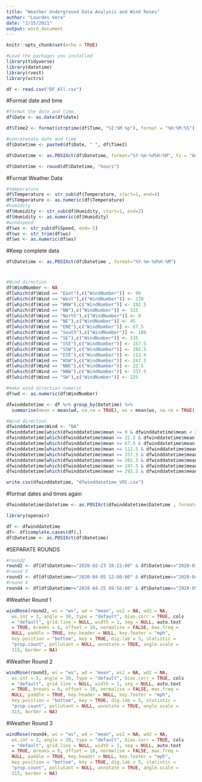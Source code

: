 ---
title: "Weather Underground Data Analysis and Wind Roses"
author: "Lourdes Vera"
date: "2/15/2021"
output: word_document
---
```{r setup, include=FALSE}
knitr::opts_chunk$set(echo = TRUE)
```

```{r}
#Load the packages you installed
library(tidyverse)
library(datetime)
library(rvest)
library(vctrs)
```

```{r}
df <- read.csv("DF_All.csv")
```

#Format date and time
```{r}
#format the date and time
df$Date <- as.date(df$date)

df$Time2 <- format(strptime(df$Time, "%I:%M %p"), format = "%H:%M:%S")
```

```{r}
#concatenate date and time
df$Datetime <- paste0(df$Date, " ", df$Time2)
```
```{r}
df$Datetime <- as.POSIXct(df$Datetime, format="%Y-%m-%d%H:%M", tz = "America/Chicago")
```
```{r}
df$Datetime <- round(df$Datetime, "hours")
```

#Format Weather Data
```{r}
#temperature
df$Temperature <- str_sub(df$Temperature, start=1, end=4)
df$Temperature <- as.numeric(df$Temperature)
#humidity
df$Humidity <- str_sub(df$Humidity, start=1, end=2)
df$Humidity <- as.numeric(df$Humidity)
#windspeed
df$ws <- str_sub(df$Speed, end=-5)
df$ws <- str_trim(df$ws)
df$ws <- as.numeric(df$ws)
```
#Keep complete data
```{r}
df$Datetime <- as.POSIXct(df$Datetime , format="%Y-%m-%d%H:%M")
```
#

```{r}
#Wind direction
df$WindNumber <- NA
df[which(df$Wind == "East"),c("WindNumber")] <- 90
df[which(df$Wind == "West"),c("WindNumber")] <- 270
df[which(df$Wind == "WNW"),c("WindNumber")] <- 292.5
df[which(df$Wind == "NW"),c("WindNumber")] <- 315
df[which(df$Wind == "North"),c("WindNumber")] <- 0
df[which(df$Wind == "NE"),c("WindNumber")] <- 45
df[which(df$Wind == "ENE"),c("WindNumber")] <- 67.5
df[which(df$Wind == "South"),c("WindNumber")] <- 180
df[which(df$Wind == "SE"),c("WindNumber")] <- 135
df[which(df$Wind == "SSE"),c("WindNumber")] <- 157.5
df[which(df$Wind == "SSW"),c("WindNumber")] <- 202.5
df[which(df$Wind == "ESE"),c("WindNumber")] <- 112.5
df[which(df$Wind == "WSW"),c("WindNumber")] <- 247.5
df[which(df$Wind == "NNE"),c("WindNumber")] <- 22.5
df[which(df$Wind == "NNW"),c("WindNumber")] <- 337.5
df[which(df$Wind == "SW"),c("WindNumber")] <- 225

#make wind direction numeric
df$wd <- as.numeric(df$WindNumber)
```

```{r}
dfwinddatetime <- df %>% group_by(Datetime) %>%
  summarise(mean = mean(wd, na.rm = TRUE), ws = mean(ws, na.rm = TRUE))
```

```{r}
#Wind direction
dfwinddatetime$Wind <- "NA"
dfwinddatetime[which(dfwinddatetime$mean >= 0 & dfwinddatetime$mean < 22.5| dfwinddatetime$mean >= 337.5 & dfwinddatetime$mean <= 360),c("Wind")] <- "North"
dfwinddatetime[which(dfwinddatetime$mean >= 22.5 & dfwinddatetime$mean < 67.5),c("Wind")] <- "Northeast"
dfwinddatetime[which(dfwinddatetime$mean >= 67.5 & dfwinddatetime$mean < 112.5),c("Wind")] <- "East"
dfwinddatetime[which(dfwinddatetime$mean >= 112.5 & dfwinddatetime$mean < 157.5),c("Wind")] <- "Southeast"
dfwinddatetime[which(dfwinddatetime$mean >= 157.5 & dfwinddatetime$mean < 202.5),c("Wind")] <- "South"
dfwinddatetime[which(dfwinddatetime$mean >= 202.5 & dfwinddatetime$mean < 247.5),c("Wind")] <- "Southwest"
dfwinddatetime[which(dfwinddatetime$mean >= 247.5 & dfwinddatetime$mean < 292.5),c("Wind")] <- "West"
dfwinddatetime[which(dfwinddatetime$mean >= 292.5 & dfwinddatetime$mean < 337.5),c("Wind")] <- "Northwest"
```

```{r}
write.csv(dfwinddatetime, "dfwinddatetime_VOC.csv")
```

#format dates and times again
```{r}
dfwinddatetime$Datetime <- as.POSIXct(dfwinddatetime$Datetime , format="%Y-%m-%d%H:%M")

```


```{r}
library(openair)
```
```{r}
df <- dfwinddatetime
df<- df[complete.cases(df),]
df$Datetime <- as.POSIXct(df$Datetime)
```

#SEPARATE ROUNDS
```{r}
#round2
round2 <- df[df$Datetime>="2020-02-23 10:22:00" & df$Datetime<="2020-03-01 15:18:00",]
#round 3
round3 <- df[df$Datetime>="2020-04-05 12:00:00" & df$Datetime<="2020-04-12 16:35:00",]
#round 4
round4 <- df[df$Datetime>="2020-04-25 09:56:00" & df$Datetime<="2020-05-02 08:32:59",]
```

#Weather Round 1
```{r}
windRose(round2, ws = "ws", wd = "mean", ws2 = NA, wd2 = NA,
  ws.int = 3, angle = 30, type = "default", bias.corr = TRUE, cols
  = "default", grid.line = NULL, width = 1, seg = NULL, auto.text
  = TRUE, breaks = 6, offset = 10, normalise = FALSE, max.freq =
  NULL, paddle = TRUE, key.header = NULL, key.footer = "mph",
  key.position = "bottom", key = TRUE, dig.lab = 5, statistic =
  "prop.count", pollutant = NULL, annotate = TRUE, angle.scale =
  315, border = NA)
```
#Weather Round 2
```{r}
windRose(round3, ws = "ws", wd = "mean", ws2 = NA, wd2 = NA, 
  ws.int = 3, angle = 30, type = "default", bias.corr = TRUE, cols
  = "default", grid.line = NULL, width = 1, seg = NULL, auto.text 
  = TRUE, breaks = 6, offset = 10, normalise = FALSE, max.freq = 
  NULL, paddle = TRUE, key.header = NULL, key.footer = "mph", 
  key.position = "bottom", key = TRUE, dig.lab = 5, statistic = 
  "prop.count", pollutant = NULL, annotate = TRUE, angle.scale = 
  315, border = NA)

```
#Weather Round 3
```{r}
windRose(round4, ws = "ws", wd = "mean", ws2 = NA, wd2 = NA, 
  ws.int = 3, angle = 30, type = "default", bias.corr = TRUE, cols
  = "default", grid.line = NULL, width = 1, seg = NULL, auto.text 
  = TRUE, breaks = 6, offset = 10, normalise = FALSE, max.freq = 
  NULL, paddle = TRUE, key.header = NULL, key.footer = "mph", 
  key.position = "bottom", key = TRUE, dig.lab = 5, statistic = 
  "prop.count", pollutant = NULL, annotate = TRUE, angle.scale = 
  315, border = NA)

```
